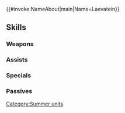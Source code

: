 {{#invoke:NameAbout|main|Name=Laevatein}}{{HeroPage Tabs}}
{{Hero Infobox
|Name=Laevatein
|Title=Bonfire's Blaze
|GrowthModifier=Gen 3
|WeaponType=Green Tome
|MoveType=Flying
|Origin=Fire Emblem Heroes
|Gender=Female
|artist=齋藤将嗣
|actorEN=Sarah Williams
|actorJP=釘宮理恵
|releaseDate=6/20/2019
|TagID=水着レーヴァテイン
|InternalID=389
|Properties=special,specRate_202302
|cv1=0
|cv2=300300
|description=The second princess of Múspell, the Kingdom of Flame. She's begun to practice swimming.
}}
{{Stats Page
|Lv1HP=16|Lv1ATK=8|Lv1SPD=6|Lv1DEF=7|Lv1RES=7
|GRHP=50|GRATK=70|GRSPD=25|GRDEF=55|GRRES=45
}}
==Skills==
===Weapons===
{{Weapons Table
|weapon1=Wind
|weapon1Default=1
|weapon1Unlock=1
|weapon2=Elwind
|weapon2Default=3
|weapon2Unlock=2
|weapon3=Buoyboard
|weapon3Default=4
|weapon3Unlock=3
|weapon4=Buoyboard+
|weapon4Default=5
|weapon4Unlock=5
}}
===Assists===
{{Assists Table
|assist1=Smite
|assist1Default=4
|assist1Unlock=3
}}
===Specials===
{{Specials Table}}
===Passives===
{{Passives Table
|passiveA1=Death Blow 1
|passiveA2=Mirror Strike 1
|passiveA3=Mirror Strike 2
|passiveA4=Mirror Impact
|passiveA1Unlock=2
|passiveA2Unlock=3
|passiveA3Unlock=4
|passiveA4Unlock=5
|passiveB1=Def/Res Link 1
|passiveB2=Def/Res Link 2
|passiveB3=Def/Res Link 3
|passiveB1Unlock=3
|passiveB2Unlock=4
|passiveB3Unlock=5
|passiveC1=Odd Atk Wave 1
|passiveC2=Odd Atk Wave 2
|passiveC3=Odd Atk Wave 3
|passiveC1Unlock=1
|passiveC2Unlock=2
|passiveC3Unlock=4
}}
{{Heroes Navbox}}
[[Category:Summer units]]